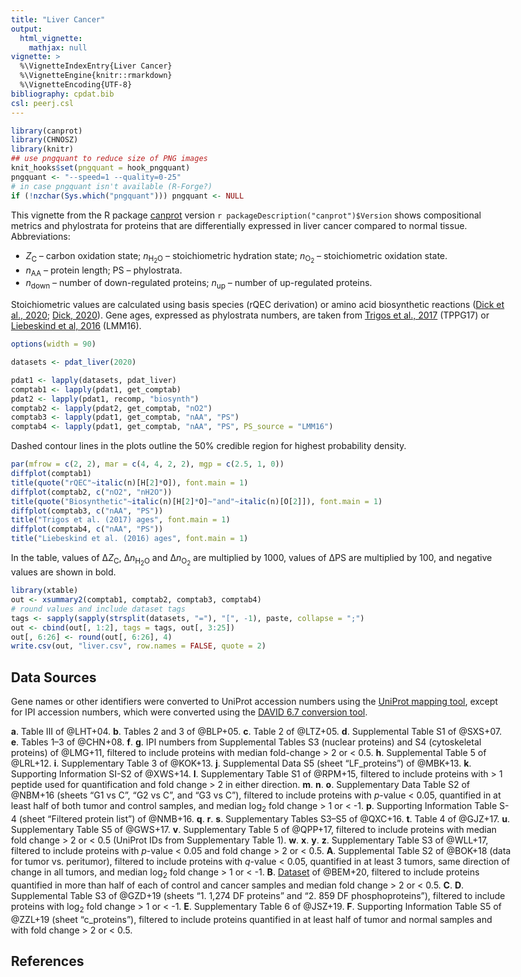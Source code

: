 ```yaml
---
title: "Liver Cancer"
output:
  html_vignette:
    mathjax: null
vignette: >
  %\VignetteIndexEntry{Liver Cancer}
  %\VignetteEngine{knitr::rmarkdown}
  %\VignetteEncoding{UTF-8}
bibliography: cpdat.bib
csl: peerj.csl
---
```


```r
library(canprot)
library(CHNOSZ)
library(knitr)
## use pngquant to reduce size of PNG images
knit_hooks$set(pngquant = hook_pngquant)
pngquant <- "--speed=1 --quality=0-25"
# in case pngquant isn't available (R-Forge?)
if (!nzchar(Sys.which("pngquant"))) pngquant <- NULL 
```

This vignette from the R package [canprot](https://github.com/jedick/canprot) version `r packageDescription("canprot")$Version` shows compositional metrics and phylostrata for proteins that are differentially expressed in liver cancer compared to normal tissue.
Abbreviations:

  * <i>Z</i><sub>C</sub> &ndash; carbon oxidation state; <i>n</i><sub>H<sub>2</sub>O</sub> &ndash; stoichiometric hydration state; <i>n</i><sub>O<sub>2</sub></sub> &ndash; stoichiometric oxidation state.
  * <i>n</i><sub>AA</sub> &ndash; protein length; PS &ndash; phylostrata.
  * <i>n</i><sub>down</sub> &ndash; number of down-regulated proteins; <i>n</i><sub>up</sub> &ndash; number of up-regulated proteins.

Stoichiometric values are calculated using basis species (rQEC derivation) or amino acid biosynthetic reactions ([<span title="Distinct trends in chemical composition of proteins from metagenomes in redox and salinity gradients">Dick et al., 2020</span>](https://doi.org/10.1101/2020.04.01.020008); [<span title="Water as a reactant in the differential expression of proteins in cancer">Dick, 2020</a>](https://doi.org/10.1101/2020.04.09.035022)).
Gene ages, expressed as phylostrata numbers, are taken from [<span title="Altered interactions between unicellular and multicellular genes drive hallmarks of transformation in a diverse range of solid tumors">Trigos et al., 2017</span>](https://doi.org/10.1073/pnas.1617743114) (TPPG17) or [<span title="Towards consensus gene ages ">Liebeskind et al, 2016</span>](https://doi.org/10.1093/gbe/evw113) (LMM16).

```r
options(width = 90)
```

<style type="text/css">
body {
  max-width: 800px;
  margin-left: auto;
  margin-right: auto;
}
</style>

```r
datasets <- pdat_liver(2020)
```

```r
pdat1 <- lapply(datasets, pdat_liver)
comptab1 <- lapply(pdat1, get_comptab)
pdat2 <- lapply(pdat1, recomp, "biosynth")
comptab2 <- lapply(pdat2, get_comptab, "nO2")
comptab3 <- lapply(pdat1, get_comptab, "nAA", "PS")
comptab4 <- lapply(pdat1, get_comptab, "nAA", "PS", PS_source = "LMM16")
```

Dashed contour lines in the plots outline the 50% credible region for highest probability density.

```r
par(mfrow = c(2, 2), mar = c(4, 4, 2, 2), mgp = c(2.5, 1, 0))
diffplot(comptab1)
title(quote("rQEC"~italic(n)[H[2]*O]), font.main = 1)
diffplot(comptab2, c("nO2", "nH2O"))
title(quote("Biosynthetic"~italic(n)[H[2]*O]~"and"~italic(n)[O[2]]), font.main = 1)
diffplot(comptab3, c("nAA", "PS"))
title("Trigos et al. (2017) ages", font.main = 1)
diffplot(comptab4, c("nAA", "PS"))
title("Liebeskind et al. (2016) ages", font.main = 1)
```

In the table, values of &Delta;<i>Z</i><sub>C</sub>, &Delta;<i>n</i><sub>H<sub>2</sub>O</sub> and &Delta;<i>n</i><sub>O<sub>2</sub></sub> are multiplied by 1000, values of &Delta;PS are multiplied by 100, and negative values are shown in bold.

```r
library(xtable)
out <- xsummary2(comptab1, comptab2, comptab3, comptab4)
# round values and include dataset tags
tags <- sapply(sapply(strsplit(datasets, "="), "[", -1), paste, collapse = ";")
out <- cbind(out[, 1:2], tags = tags, out[, 3:25])
out[, 6:26] <- round(out[, 6:26], 4)
write.csv(out, "liver.csv", row.names = FALSE, quote = 2)
```

## Data Sources
Gene names or other identifiers were converted to UniProt accession numbers using the <a href="https://www.uniprot.org/mapping/">UniProt mapping tool</a>, except for IPI accession numbers, which were converted using the <a href="https://david-d.ncifcrf.gov/conversion.jsp">DAVID 6.7 conversion tool</a>.

__a__. Table III of @LHT+04.
__b__. Tables 2 and 3 of @BLP+05.
__c__. Table 2 of @LTZ+05.
__d__. Supplemental Table S1 of @SXS+07.
__e__. Tables 1--3 of @CHN+08.
__f__. __g__. IPI numbers from Supplemental Tables S3 (nuclear proteins) and S4 (cytoskeletal proteins) of @LMG+11, filtered to include proteins with median fold-change > 2 or < 0.5.
__h__. Supplemental Table 5 of @LRL+12.
__i__. Supplementary Table 3 of @KOK+13.
__j__. Supplemental Data S5 (sheet "LF_proteins") of @MBK+13.
__k__. Supporting Information SI-S2 of @XWS+14.
__l__. Supplementary Table S1 of @RPM+15, filtered to include proteins with > 1 peptide used for quantification and fold change > 2 in either direction.
__m__. __n__. __o__. Supplementary Data Table S2 of @NBM+16 (sheets "G1 vs C", "G2 vs C", and "G3 vs C"), filtered to include proteins with _p_-value < 0.05, quantified in at least half of both tumor and control samples, and median log~2~ fold change > 1 or < -1.
__p__. Supporting Information Table S-4 (sheet "Filtered protein list") of @NMB+16.
__q__. __r__. __s__. Supplementary Tables S3--S5 of @QXC+16.
__t__. Table 4 of @GJZ+17.
__u__. Supplementary Table S5 of @GWS+17.
__v__. Supplementary Table 5 of @QPP+17, filtered to include proteins with median fold change > 2 or < 0.5 (UniProt IDs from Supplementary Table 1).
__w__. __x__. __y__. __z__. Supplementary Table S3 of @WLL+17, filtered to include proteins with _p_-value < 0.05 and fold change > 2 or < 0.5.
__A__. Supplemental Table S2 of @BOK+18 (data for tumor vs. peritumor), filtered to include proteins with _q_-value < 0.05, quantified in at least 3 tumors, same direction of change in all tumors, and median log~2~ fold change > 1 or < -1.
__B__. [Dataset](https://github.com/saezlab/Berndt_Egners_Mastrobuoni/blob/master/data/Proteom-Daten%20Bl6%20vs%2016w%20AG%20Kempa.xlsx) of @BEM+20, filtered to include proteins quantified in more than half of each of control and cancer samples and median fold change > 2 or < 0.5.
__C__. __D__. Supplemental Table S3 of @GZD+19 (sheets "1. 1,274 DF proteins" and "2. 859 DF phosphoproteins"), filtered to include proteins with log~2~ fold change > 1 or < -1.
__E__. Supplementary Table 6 of @JSZ+19.
__F__. Supporting Information Table S5 of @ZZL+19 (sheet "c_proteins"), filtered to include proteins quantified in at least half of tumor and normal samples and with fold change > 2 or < 0.5. 

## References
